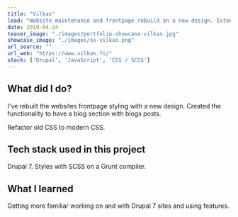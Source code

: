 ```yaml
---
title: "Vilkas"
lead: "Website maintenance and frontpage rebuild on a new design. Extensive refactoring."
date: 2019-04-24
teaser_image: "./images/portfolio-showcase-vilkas.jpg"
showcase_image: "./images/ss-vilkas.png"
url_source: ""
url_web: "https://www.vilkas.fi/"
stack: ['Drupal', 'JavaScript', 'CSS / SCSS']
---
```



<WidgetImage src="./images/ss-vilkas.png" alt="A screenshot of the showcases website" />

## What did I do?

I've rebuilt the websites frontpage styling with a new design. Created the functionality to have a blog section with blogs posts.

Refactor old CSS to modern CSS.

## Tech stack used in this project

Drupal 7. Styles with SCSS on a Grunt compiler.

## What I learned

Getting more familiar working on and with Drupal 7 sites and using features.